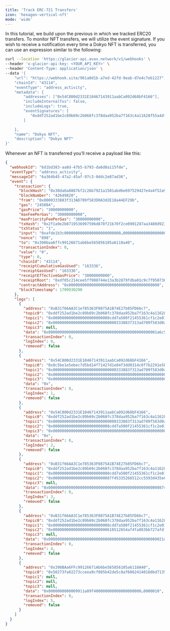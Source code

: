 ```yaml
---
title: 'Track ERC-721 Transfers'
icon: 'hexagon-vertical-nft'
mode: 'wide'
---
```


In this tutorial, we build upon the previous in which we tracked ERC20 transfers. To monitor NFT transfers, we will utilize the event signature. If you wish to receive a notification every time a Dokyo NFT is transferred, you can use an expression similar to the following:

```bash
curl --location 'https://glacier-api.avax.network/v1/webhooks' \
--header 'x-glacier-api-key: <YOUR_API_KEY>' \
--header 'Content-Type: application/json' \
--data '{
    "url": "https://webhook.site/961a0d1b-a7ed-42fd-9eab-d7e4c7eb1227",
    "chainId": "43114",
    "eventType": "address_activity",
    "metadata": {
        "addresses": ["0x54C800d2331E10467143911aabCa092d68bF4166"],
        "includeInternalTxs": false,
        "includeLogs": true,
        "eventSignatures": [
           "0xddf252ad1be2c89b69c2b068fc378daa952ba7f163c4a11628f55a4df523b3ef"
        ]

    },
    "name": "Dokyo NFT",
    "description": "Dokyo NFT"
}'
```
Whenever an NFT is transferred you’ll receive a payload like this:
```json
{
  "webhookId": "6d1bd383-aa8d-47b5-b793-da6d8a115fde",
  "eventType": "address_activity",
  "messageId": "6a364b45-47a2-45af-97c3-0ddc2e87ad36",
  "event": {
    "transaction": {
      "blockHash": "0x30da6a8887bf2c26b7921a1501abd6e697529427e4a4f52a9d4fc163a2344b46",
      "blockNumber": "42649820",
      "from": "0x0000333883f313AD709f583D0A3d2E18a44EF29b",
      "gas": "245004",
      "gasPrice": "30000000000",
      "maxFeePerGas": "30000000000",
      "maxPriorityFeePerGas": "30000000000",
      "txHash": "0x2f1a9e2b8719536997596d878f21b70f2ce0901287aa3480d923e7ffc68ac3bc",
      "txStatus": "1",
      "input": "0xafde1b3c0000000000000000000000000…0000000000000000000000000000000000",
      "nonce": "898",
      "to": "0x398baa6ffc99126671ab6be565856105a6118a40",
      "transactionIndex": 0,
      "value": "0",
      "type": 0,
      "chainId": "43114",
      "receiptCumulativeGasUsed": "163336",
      "receiptGasUsed": "163336",
      "receiptEffectiveGasPrice": "30000000000",
      "receiptRoot": "0xdf05c214cee5ff908744e13a3b2879fdba01c9c7f95073670cb23ed735126178",
      "contractAddress": "0x0000000000000000000000000000000000000000",
      "blockTimestamp": 1709930290
    },
    "logs": [
      {
        "address": "0xB31f66AA3C1e785363F0875A1B74E27b85FD66c7",
        "topic0": "0xddf252ad1be2c89b69c2b068fc378daa952ba7f163c4a11628f55a4df523b3ef",
        "topic1": "0x0000000000000000000000008cdd7a500f21455361cf1c2e01c0525ce92481b2",
        "topic2": "0x0000000000000000000000000000333883f313ad709f583d0a3d2e18a44ef29b",
        "topic3": null,
        "data": "0x000000000000000000000000000000000000000000000001a6c5c6f4f4f6d060",
        "transactionIndex": 0,
        "logIndex": 0,
        "removed": false
      },
      {
        "address": "0x54C800d2331E10467143911aabCa092d68bF4166",
        "topic0": "0x8c5be1e5ebec7d5bd14f71427d1e84f3dd0314c0f7b2291e5b200ac8c7c3b925",
        "topic1": "0x0000000000000000000000000000333883f313ad709f583d0a3d2e18a44ef29b",
        "topic2": "0x0000000000000000000000000000000000000000000000000000000000000000",
        "topic3": "0x0000000000000000000000000000000000000000000000000000000000001350",
        "data": "0x",
        "transactionIndex": 0,
        "logIndex": 1,
        "removed": false
      },
      {
        "address": "0x54C800d2331E10467143911aabCa092d68bF4166",
        "topic0": "0xddf252ad1be2c89b69c2b068fc378daa952ba7f163c4a11628f55a4df523b3ef",
        "topic1": "0x0000000000000000000000000000333883f313ad709f583d0a3d2e18a44ef29b",
        "topic2": "0x0000000000000000000000008cdd7a500f21455361cf1c2e01c0525ce92481b2",
        "topic3": "0x0000000000000000000000000000000000000000000000000000000000001350",
        "data": "0x",
        "transactionIndex": 0,
        "logIndex": 2,
        "removed": false
      },
      {
        "address": "0xB31f66AA3C1e785363F0875A1B74E27b85FD66c7",
        "topic0": "0xddf252ad1be2c89b69c2b068fc378daa952ba7f163c4a11628f55a4df523b3ef",
        "topic1": "0x0000000000000000000000008cdd7a500f21455361cf1c2e01c0525ce92481b2",
        "topic2": "0x00000000000000000000000087f45335268512cc5593d435e61df4d75b07d2a2",
        "topic3": null,
        "data": "0x000000000000000000000000000000000000000000000000087498758a04efb0",
        "transactionIndex": 0,
        "logIndex": 3,
        "removed": false
      },
      {
        "address": "0xB31f66AA3C1e785363F0875A1B74E27b85FD66c7",
        "topic0": "0xddf252ad1be2c89b69c2b068fc378daa952ba7f163c4a11628f55a4df523b3ef",
        "topic1": "0x0000000000000000000000008cdd7a500f21455361cf1c2e01c0525ce92481b2",
        "topic2": "0x000000000000000000000000610512654af4fa883bb727afdff2dd78b65342b7",
        "topic3": null,
        "data": "0x000000000000000000000000000000000000000000000000021d261d62813bec",
        "transactionIndex": 0,
        "logIndex": 4,
        "removed": false
      },
      {
        "address": "0x398BAa6FFc99126671Ab6be565856105a6118A40",
        "topic0": "0x50273fa02273cceea9cf085b42de5c8af60624140168bd71357db833535877af",
        "topic1": null,
        "topic2": null,
        "topic3": null,
        "data": "0x0000000000009911a89f400000000000000000000…0000010",
        "transactionIndex": 0,
        "logIndex": 5,
        "removed": false
      }
    ]
  }
}
```
